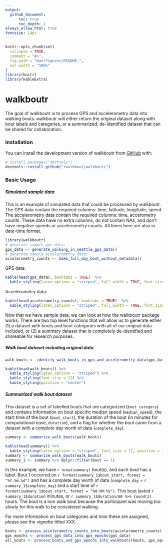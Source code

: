 ```yaml
---
output: 
  github_document:
      toc: true
      toc_depth: 2
always_allow_html: true
fontsize: 14pt
---
```


<!-- README.md is generated from README.Rmd. Please edit that file -->

```r
knitr::opts_chunk$set(
  collapse = TRUE,
  comment = "#>",
  fig.path = "man/figures/README-",
  out.width = "100%"
)
library(knitr)
library(kableExtra)
```

# walkboutr

<!-- badges: start -->
<!-- badges: end -->

The goal of walkboutr is to process GPS and accelerometry data into walking bouts. walkboutr will either return the original dataset along with bout labels and categories, or a summarized, de-identified dataset that can be shared for collaboration. 

### Installation

You can install the development version of walkboutr from [GitHub](https://github.com/) with:

``` r
# install.packages("devtools")
devtools::install_github("rwalkbout/walkboutr")
```

### Basic Usage

##### Simulated sample data

This is an example of simulated data that could be processed by walkboutr. The GPS data contain the required columns: time, latitude, longitude, speed. The accelerometry data contain the required columns: time, accerometry counts.
These data have no extra columns, do not contain NAs, and don't have negative speeds or accelerometry counts. All times here are also in date-time format. 

```r
library(walkboutr)
# generate sample gps data:
gps_data <- generate_walking_in_seattle_gps_data() 
# generate sample accelerometry data:
accelerometry_counts <- make_full_day_bout_without_metadata() 
```

GPS data: 
```r
kable(head(gps_data), booktabs = TRUE)  %>% 
  kable_styling(latex_options = "striped", full_width = TRUE, font_size = 12, position = "center")
```

Accelerometry data:
```r
kable(head(accelerometry_counts), booktabs = TRUE)  %>% 
  kable_styling(latex_options = "striped", full_width = TRUE, font_size = 12, position = "center")
```

<p>
<p>
Now that we have sample data, we can look at how the walkboutr package works. There are two top level functions that will allow us to generate either (1) a dataset with bouts and bout categories with all of our original data included, or (2) a summary dataset that is completely de-identified and shareable for research purposes. 


##### Walk bout dataset including original data

```r
walk_bouts <- identify_walk_bouts_in_gps_and_accelerometry_data(gps_data,accelerometry_counts)
```


```r
kable(head(walk_bouts)) %>% 
  kable_styling(latex_options = "striped") %>% 
  kable_styling(font_size = 12) %>% 
  kable_styling(position = "center")
```


##### Summarized walk bout dataset 
This dataset is a set of labelled bouts that are categorized (`bout_category`) and contains information on bout specific median speed (`median_speed`), the start time of the bout (`bout_start`), the duration of the bout (in minutes for computational ease, `duration`), and a flag for whether the bout came from a dataset with a complete day worth of data (`complete_day`). 
```r
summary <- summarize_walk_bouts(walk_bouts)
```

```r
kable(head(summary)) %>% 
  kable_styling(latex_options = "striped", font_size = 12, position = "center")
summary <- summarize_walk_bouts(walk_bouts)
summary_1 <- summary %>% dplyr::filter(bout == 1)
```

In this example, we have `r nrow(summary)` bout(s), and each bout has a label. Bout 1 occurred on `r format(summary_1$bout_start, format = "%Y.%m.%d")` and has a complete day worth of data (`complete_day` = `r summary_1$complete_day`) and a start time of `r format(summary_1$bout_start, format = "%H:%M:%S")`. This bout lasted `r summary_1$duration` minutes, or `r summary_1$duration/60 %>% round(2)` hours. The bout is a non walk bout because the participant was moving too slowly for this walk to be considered walking. 

For more information on bout categories and how these are assigned, please see the vignette titled XXX. 


``` r
bouts <- process_accelerometry_counts_into_bouts(accelerometry_counts)
gps_epochs <- process_gps_data_into_gps_epochs(gps_data)
all_bouts <- process_bouts_and_gps_epochs_into_walkbouts(bouts, gps_epochs)
```

